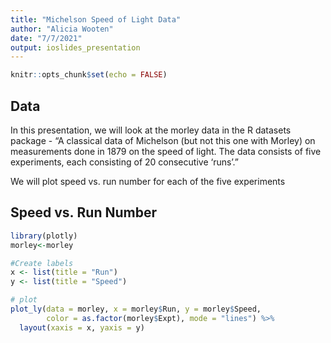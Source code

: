 ```yaml
---
title: "Michelson Speed of Light Data"
author: "Alicia Wooten"
date: "7/7/2021"
output: ioslides_presentation
---
```


```r
knitr::opts_chunk$set(echo = FALSE)
```

## Data
In this presentation, we will look at the morley data in the R datasets package - "A classical data of Michelson (but not this one with Morley) on measurements done in 1879 on the speed of light. The data consists of five experiments, each consisting of 20 consecutive ‘runs’."  
  
We will plot speed vs. run number for each of the five experiments

## Speed vs. Run Number

```r
library(plotly)
morley<-morley

#Create labels
x <- list(title = "Run")
y <- list(title = "Speed")

# plot
plot_ly(data = morley, x = morley$Run, y = morley$Speed, 
        color = as.factor(morley$Expt), mode = "lines") %>%
  layout(xaxis = x, yaxis = y)
```

